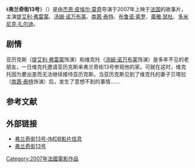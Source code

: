 {{Infobox Film
|片名 = 弗兰奇街13号
|电影原名 = 13 French Street
|图像 = 
|图像说明 = 
|导演 = [[杰恩·皮埃尔·莫奇|杰恩·皮埃尔·莫奇]]
|监制 = 
|制片 = [[杰恩·皮埃尔·莫奇|杰恩·皮埃尔·莫奇]]<br />[[提艾利·纳瓦塞勒|提艾利·纳瓦塞勒]]<br />[[保罗·拉萨姆|保罗·拉萨姆]]
|编剧 = [[杰恩·皮埃尔·莫奇|杰恩·皮埃尔·莫奇]]
|剧本 = [[杰恩·皮埃尔·莫奇|杰恩·皮埃尔·莫奇]]
|原著 = 
|主演 = [[提艾利·弗雷蒙|提艾利·弗雷蒙]]<br />[[汤姆·诺万布莱|汤姆·诺万布莱]]<br />[[南茜·泰特|南茜·泰特]]<br />[[布鲁诺·索罗|布鲁诺·索罗]]<br />[[蕾雅·瑟杜|蕾雅·瑟杜]]<br />[[多米尼克·扎尔迪|多米尼克·扎尔迪]]
|主题曲 = 
|片头曲 = 
|片尾曲 = 
|配乐 = [[弗拉基米尔·科斯马|弗拉基米尔·科斯马]]
|摄影 = [[杰恩·保罗·萨金特|杰恩·保罗·萨金特]]
|剪辑 = [[杰恩·皮埃尔·莫奇|杰恩·皮埃尔·莫奇]]<br />[[米歇尔·科斯马|米歇尔·科斯马]]
|制片商 = Mocky Delicious products, TNVO Films, Canal+
|发行商 = Mocky Delicious products, TNVO Films, Canal+
|上映日期 = {{Film date|2007|||法国}}
|片长 = 1小时30分钟
|产地 = {{FRA}}
|语言 = [[法语|法语]]
|预算 = 
|票房 = 
|前集 = 
|续集 = 
|中国大陆片名 = 
|港澳片名 = 
|新马片名 = 
|台湾片名 = 
}}

《'''弗兰奇街13号'''》（{{lang-fr|'''13 French Street'''}}）是由[[杰恩·皮埃尔·莫奇|杰恩·皮埃尔·莫奇]]导演于2007年上映于[[法国|法国]]的故事片，主演[[提艾利·弗雷蒙|提艾利·弗雷蒙]]、[[汤姆·诺万布莱|汤姆·诺万布莱]]、[[南茜·泰特|南茜·泰特]]、[[布鲁诺·索罗|布鲁诺·索罗]]、[[蕾雅·瑟杜|蕾雅·瑟杜]]、[[多米尼克·扎尔迪|多米尼克·扎尔迪]]。

==剧情==
亚历克斯（[[提艾利·弗雷蒙|提艾利·弗雷蒙]]饰演）和维克托（[[汤姆·诺万布莱|汤姆·诺万布莱]]饰演）是多年不见的老朋友，一日维克托邀请亚历克斯来弗兰奇街13号参观他的家。可就在这时，维克托因为要出差而无法继续接待亚历克斯。当亚历克斯见到了维克托的妻子贝塔拉（[[南茜·泰特|南茜·泰特]]饰演）后，发生了意想不到的事情……

==参考文献==
{{reflist}}

== 外部链接 ==
*[http://www.imdb.com/title/tt0385488/combined 弗兰奇街13号-IMDB影片信息] {{Wayback|url=http://www.imdb.com/title/tt0385488/combined |date=20160304234606 }}
*[http://movie.douban.com/subject/3645426/ 弗兰奇街13号] {{Wayback|url=http://movie.douban.com/subject/3645426/ |date=20160309063615 }}

[[Category:2007年法國電影作品|Category:2007年法國電影作品]]